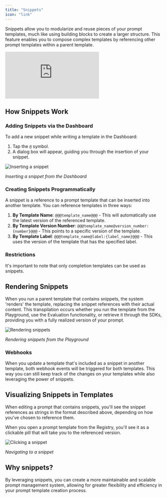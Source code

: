 ```yaml
---
title: "Snippets"
icon: "link"
---
```


Snippets allow you to modularize and reuse pieces of your prompt templates, much like using building blocks to create a larger structure. This feature enables you to compose complex templates by referencing other prompt templates within a parent template.  
  
<div style={{ position: 'relative', paddingBottom: '50.72916666666667%', height: 0 }}>
  <iframe 
    src="https://www.loom.com/embed/9ed20506d19e43f5812f22ccc5fd830e?sid=4fc7a099-e325-42b3-971a-2a1d82bfe7d7" 
    frameBorder="0" 
    allowFullScreen 
    style={{ position: 'absolute', top: 0, left: 0, width: '100%', height: '100%' }}
  ></iframe>
</div>

## How Snippets Work  
    
    
### Adding Snippets via the Dashboard
To add a new snippet while writing a template in the Dashboard:

1. Tap the `@` symbol.
2. A dialog box will appear, guiding you through the insertion of your snippet.

![Inserting a snippet](/images/snippet-modal.gif)

*Inserting a snippet from the Dashboard*

### Creating Snippets Programmatically

A snippet is a reference to a prompt template that can be inserted into another template. You can reference templates in three ways:

1. **By Template Name**: `@@@template_name@@@` - This will automatically use the latest version of the referenced template.
2. **By Template Version Number**: `@@@template_name@version_number:{number}@@@` - This points to a specific version of the template.
3. **By Template Label**: `@@@template_name@label:{label_name}@@@` - This uses the version of the template that has the specified label.


### Restrictions

It's important to note that only completion templates can be used as snippets.

## Rendering Snippets

When you run a parent template that contains snippets, the system 'renders' the template, replacing the snippet references with their actual content. This transpilation occurs whether you run the template from the Playground, use the Evaluation functionality, or retrieve it through the SDKs, providing you with a fully realized version of your prompt.

![Rendering snippets](/images/playground-snippets.gif)

*Rendering snippets from the Playground*

### Webhooks

When you update a template that's included as a snippet in another template, both webhook events will be triggered for both templates. 
This way you can still keep track of the changes on your templates while also leveraging the power of snippets.

## Visualizing Snippets in Templates

When editing a prompt that contains snippets, you'll see the snippet references as strings in the format described above, depending on how you've chosen to reference them.

When you open a prompt template from the Registry, you'll see it as a clickable pill that will take you to the referenced version.

![Clicking a snippet](/images/snippet-pill.gif)

*Navigating to a snippet*

## Why snippets?

By leveraging snippets, you can create a more maintainable and scalable prompt management system, allowing for greater flexibility and efficiency in your prompt template creation process.
